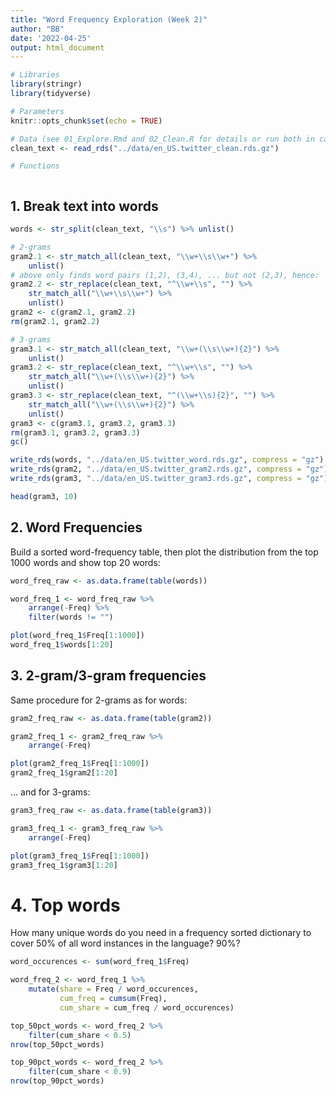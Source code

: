 ```yaml
---
title: "Word Frequency Exploration (Week 2)"
author: "BB"
date: '2022-04-25'
output: html_document
---
```


```r
# Libraries
library(stringr)
library(tidyverse)

# Parameters
knitr::opts_chunk$set(echo = TRUE)

# Data (see 01_Explore.Rmd and 02_Clean.R for details or run both in case of error)
clean_text <- read_rds("../data/en_US.twitter_clean.rds.gz")

# Functions



```

## 1. Break text into words

```r

words <- str_split(clean_text, "\\s") %>% unlist()

# 2-grams
gram2.1 <- str_match_all(clean_text, "\\w+\\s\\w+") %>% 
    unlist()
# above only finds word pairs (1,2), (3,4), ... but not (2,3), hence:
gram2.2 <- str_replace(clean_text, "^\\w+\\s", "") %>% 
    str_match_all("\\w+\\s\\w+") %>% 
    unlist()
gram2 <- c(gram2.1, gram2.2)
rm(gram2.1, gram2.2)

# 3-grams
gram3.1 <- str_match_all(clean_text, "\\w+(\\s\\w+){2}") %>% 
    unlist()
gram3.2 <- str_replace(clean_text, "^\\w+\\s", "") %>% 
    str_match_all("\\w+(\\s\\w+){2}") %>% 
    unlist()
gram3.3 <- str_replace(clean_text, "^(\\w+\\s){2}", "") %>% 
    str_match_all("\\w+(\\s\\w+){2}") %>% 
    unlist()
gram3 <- c(gram3.1, gram3.2, gram3.3)
rm(gram3.1, gram3.2, gram3.3)
gc()

write_rds(words, "../data/en_US.twitter_word.rds.gz", compress = "gz")
write_rds(gram2, "../data/en_US.twitter_gram2.rds.gz", compress = "gz")
write_rds(gram3, "../data/en_US.twitter_gram3.rds.gz", compress = "gz")

head(gram3, 10)

```

## 2. Word Frequencies

Build a sorted word-frequency table, then plot the distribution from the top 1000 words and show top 20 words:

```r

word_freq_raw <- as.data.frame(table(words)) 

word_freq_1 <- word_freq_raw %>%
    arrange(-Freq) %>% 
    filter(words != "")

plot(word_freq_1$Freq[1:1000])
word_freq_1$words[1:20]

```

## 3. 2-gram/3-gram frequencies

Same procedure for 2-grams as for words:

```r

gram2_freq_raw <- as.data.frame(table(gram2)) 

gram2_freq_1 <- gram2_freq_raw %>%
    arrange(-Freq)

plot(gram2_freq_1$Freq[1:1000])
gram2_freq_1$gram2[1:20]

```

... and for 3-grams:
```r

gram3_freq_raw <- as.data.frame(table(gram3)) 

gram3_freq_1 <- gram3_freq_raw %>%
    arrange(-Freq)

plot(gram3_freq_1$Freq[1:1000])
gram3_freq_1$gram3[1:20]

```


# 4. Top words

How many unique words do you need in a frequency sorted dictionary to cover 50% of all word instances in the language? 90%? 

```r

word_occurences <- sum(word_freq_1$Freq)

word_freq_2 <- word_freq_1 %>% 
    mutate(share = Freq / word_occurences,
           cum_freq = cumsum(Freq),
           cum_share = cum_freq / word_occurences)

top_50pct_words <- word_freq_2 %>% 
    filter(cum_share < 0.5) 
nrow(top_50pct_words)

top_90pct_words <- word_freq_2 %>% 
    filter(cum_share < 0.9) 
nrow(top_90pct_words)


```

